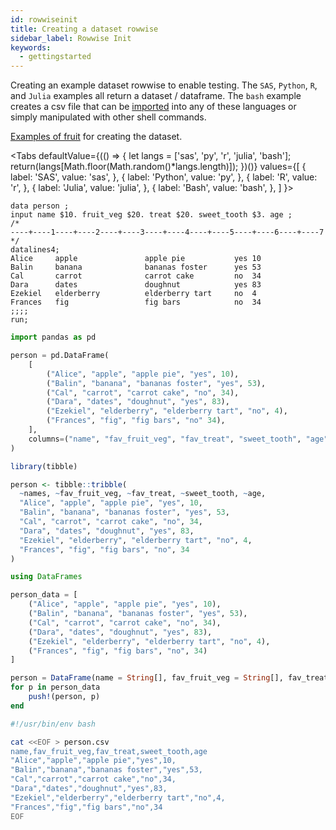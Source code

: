 ```yaml
---
id: rowwiseinit
title: Creating a dataset rowwise
sidebar_label: Rowwise Init
keywords:
  - gettingstarted
---
```


Creating an example dataset rowwise to enable testing.  The `SAS`, `Python`, `R`, and `Julia` examples all return a dataset / dataframe.  The `bash` example creates a csv file that can be [imported](../io/readcsv) into any of these languages or simply manipulated with other shell commands.

[Examples of fruit](https://en.wikibooks.org/wiki/Wikijunior:Fruit_Alphabet/Complete) for creating the dataset.


<Tabs
  defaultValue={(() => {
    let langs = ['sas', 'py', 'r', 'julia', 'bash'];
    return(langs[Math.floor(Math.random()*langs.length)]);
  })()}
  values={[
    { label: 'SAS', value: 'sas', },
    { label: 'Python', value: 'py', },
    { label: 'R', value: 'r', },
    { label: 'Julia', value: 'julia', },
    { label: 'Bash', value: 'bash', },
  ]
}>
<TabItem value="sas">

```sas
data person ;
input name $10. fruit_veg $20. treat $20. sweet_tooth $3. age ;
/*
----+----1----+----2----+----3----+----4----+----5----+----6----+----7
*/
datalines4;
Alice     apple               apple pie           yes 10
Balin     banana              bananas foster      yes 53
Cal       carrot              carrot cake         no  34
Dara      dates               doughnut            yes 83
Ezekiel   elderberry          elderberry tart     no  4
Frances   fig                 fig bars            no  34
;;;;
run;
```

</TabItem>
<TabItem value="py">

```py
import pandas as pd

person = pd.DataFrame(
    [
        ("Alice", "apple", "apple pie", "yes", 10),
        ("Balin", "banana", "bananas foster", "yes", 53),
        ("Cal", "carrot", "carrot cake", "no", 34),
        ("Dara", "dates", "doughnut", "yes", 83),
        ("Ezekiel", "elderberry", "elderberry tart", "no", 4),
        ("Frances", "fig", "fig bars", "no" 34),
    ],
    columns=("name", "fav_fruit_veg", "fav_treat", "sweet_tooth", "age"),
)
```

</TabItem>
<TabItem value="r">

```r
library(tibble)

person <- tibble::tribble(
  ~names, ~fav_fruit_veg, ~fav_treat, ~sweet_tooth, ~age,
  "Alice", "apple", "apple pie", "yes", 10,
  "Balin", "banana", "bananas foster", "yes", 53,
  "Cal", "carrot", "carrot cake", "no", 34,
  "Dara", "dates", "doughnut", "yes", 83,
  "Ezekiel", "elderberry", "elderberry tart", "no", 4,
  "Frances", "fig", "fig bars", "no", 34
)
```

</TabItem>
<TabItem value="julia">

```julia
using DataFrames

person_data = [
    ("Alice", "apple", "apple pie", "yes", 10),
    ("Balin", "banana", "bananas foster", "yes", 53),
    ("Cal", "carrot", "carrot cake", "no", 34),
    ("Dara", "dates", "doughnut", "yes", 83),
    ("Ezekiel", "elderberry", "elderberry tart", "no", 4),
    ("Frances", "fig", "fig bars", "no", 34)
]

person = DataFrame(name = String[], fav_fruit_veg = String[], fav_treat = String[], sweet_tooth = String[], age = Int[])
for p in person_data
    push!(person, p)
end
```

</TabItem>

<TabItem value="bash">

```bash
#!/usr/bin/env bash

cat <<EOF > person.csv
name,fav_fruit_veg,fav_treat,sweet_tooth,age
"Alice","apple","apple pie","yes",10,
"Balin","banana","bananas foster","yes",53,
"Cal","carrot","carrot cake","no",34,
"Dara","dates","doughnut","yes",83,
"Ezekiel","elderberry","elderberry tart","no",4,
"Frances","fig","fig bars","no",34
EOF
```

</TabItem>
</Tabs>
